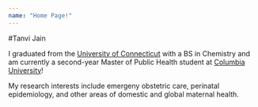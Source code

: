 ```yaml
---
name: "Home Page!"
---
```


#Tanvi Jain

I graduated from the [University of Connecticut](https://chemistry.uconn.edu/) with a BS in Chemistry and am currently a second-year Master of Public Health student at [Columbia University](https://www.mailman.columbia.edu/become-student/departments/epidemiology)!

My research interests include emergeny obstetric care, perinatal epidemiology, and other areas of domestic and global maternal health.


